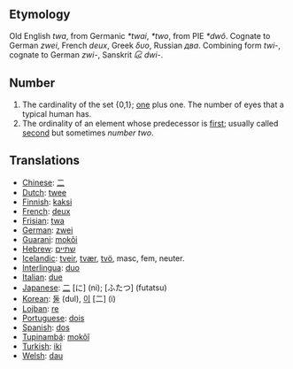 == Etymology ==
Old English ''twa'', from Germanic ''*twai'', ''*two'', from PIE ''*dwô''. Cognate to German ''zwei'', French ''deux'', Greek ''δυο'', Russian ''два''. Combining form ''twi-'', cognate to German ''zwi-'', Sanskrit ''દ્વિ'' ''dwi-''.

== Number ==
# The cardinality of the set {0,1}; [[one]] plus one. The number of eyes that a typical human has.
# The ordinality of an element whose predecessor is [[first]]; usually called [[second]] but sometimes ''number two''.

== Translations ==
*[[Chinese]]: [[二]]
*[[Dutch]]: [[twee]]
*[[Finnish]]: [[kaksi]]
*[[French]]: [[deux]]
*[[Frisian]]: [[twa]]
*[[German]]: [[zwei]]
*[[Guarani]]: [[mokõi]]
*[[Hebrew]]: [[שתיים]]
*[[Icelandic]]: [[tveir]], [[tvær]], [[tvö]], masc, fem, neuter.
*[[Interlingua]]: [[duo]]
*[[Italian]]: [[due]]
*[[Japanese]]: [[二]] [に] (ni); [ふたつ] (futatsu)
*[[Korean]]: [[둘]] (dul), [[이]] [二] (i)
*[[Lojban]]: [[re]]
*[[Portuguese]]: [[dois]]
*[[Spanish]]: [[dos]]
*[[Tupinambá]]: [[mokõî]]
*[[Turkish]]: [[iki]]
*[[Welsh]]: [[dau]]